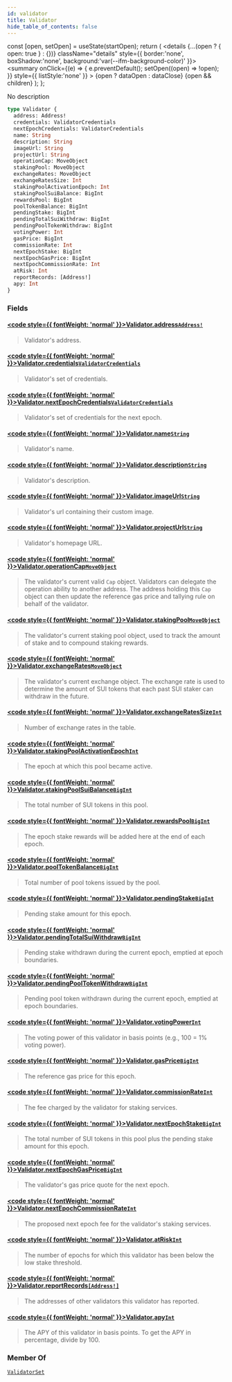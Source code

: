 ```yaml
---
id: validator
title: Validator
hide_table_of_contents: false
---
```









  const [open, setOpen] = useState(startOpen);
  return (
    <details {...(open ? { open: true } : {})} className="details" style={{ border:'none', boxShadow:'none', background:'var(--ifm-background-color)' }}>
      <summary
        onClick={(e) => {
          e.preventDefault();
          setOpen((open) => !open);
        }}
        style={{ listStyle:'none' }}
      >
      {open ? dataOpen : dataClose}
      </summary>
      {open && children}
    </details>
  );
};








No description


```graphql
type Validator {
  address: Address!
  credentials: ValidatorCredentials
  nextEpochCredentials: ValidatorCredentials
  name: String
  description: String
  imageUrl: String
  projectUrl: String
  operationCap: MoveObject
  stakingPool: MoveObject
  exchangeRates: MoveObject
  exchangeRatesSize: Int
  stakingPoolActivationEpoch: Int
  stakingPoolSuiBalance: BigInt
  rewardsPool: BigInt
  poolTokenBalance: BigInt
  pendingStake: BigInt
  pendingTotalSuiWithdraw: BigInt
  pendingPoolTokenWithdraw: BigInt
  votingPower: Int
  gasPrice: BigInt
  commissionRate: Int
  nextEpochStake: BigInt
  nextEpochGasPrice: BigInt
  nextEpochCommissionRate: Int
  atRisk: Int
  reportRecords: [Address!]
  apy: Int
}
```




### Fields

#### [<code style={{ fontWeight: 'normal' }}>Validator.<b>address</b></code>](#)<Bullet />[`Address!`](/references/sui-api/graphql/reference/objects/address) <Badge class="badge badge--secondary" text="non-null"/> <Badge class="badge badge--secondary" text="object"/> 
> 
> 
> Validator's address.
> 

#### [<code style={{ fontWeight: 'normal' }}>Validator.<b>credentials</b></code>](#)<Bullet />[`ValidatorCredentials`](/references/sui-api/graphql/reference/objects/validator-credentials) <Badge class="badge badge--secondary" text="object"/> 
> 
> 
> Validator's set of credentials.
> 

#### [<code style={{ fontWeight: 'normal' }}>Validator.<b>nextEpochCredentials</b></code>](#)<Bullet />[`ValidatorCredentials`](/references/sui-api/graphql/reference/objects/validator-credentials) <Badge class="badge badge--secondary" text="object"/> 
> 
> 
> Validator's set of credentials for the next epoch.
> 

#### [<code style={{ fontWeight: 'normal' }}>Validator.<b>name</b></code>](#)<Bullet />[`String`](/references/sui-api/graphql/reference/scalars/string) <Badge class="badge badge--secondary" text="scalar"/> 
> 
> 
> Validator's name.
> 

#### [<code style={{ fontWeight: 'normal' }}>Validator.<b>description</b></code>](#)<Bullet />[`String`](/references/sui-api/graphql/reference/scalars/string) <Badge class="badge badge--secondary" text="scalar"/> 
> 
> 
> Validator's description.
> 

#### [<code style={{ fontWeight: 'normal' }}>Validator.<b>imageUrl</b></code>](#)<Bullet />[`String`](/references/sui-api/graphql/reference/scalars/string) <Badge class="badge badge--secondary" text="scalar"/> 
> 
> 
> Validator's url containing their custom image.
> 

#### [<code style={{ fontWeight: 'normal' }}>Validator.<b>projectUrl</b></code>](#)<Bullet />[`String`](/references/sui-api/graphql/reference/scalars/string) <Badge class="badge badge--secondary" text="scalar"/> 
> 
> 
> Validator's homepage URL.
> 

#### [<code style={{ fontWeight: 'normal' }}>Validator.<b>operationCap</b></code>](#)<Bullet />[`MoveObject`](/references/sui-api/graphql/reference/objects/move-object) <Badge class="badge badge--secondary" text="object"/> 
> 
> 
> The validator's current valid `Cap` object. Validators can delegate
> the operation ability to another address. The address holding this `Cap` object
> can then update the reference gas price and tallying rule on behalf of the validator.
> 

#### [<code style={{ fontWeight: 'normal' }}>Validator.<b>stakingPool</b></code>](#)<Bullet />[`MoveObject`](/references/sui-api/graphql/reference/objects/move-object) <Badge class="badge badge--secondary" text="object"/> 
> 
> 
> The validator's current staking pool object, used to track the amount of stake
> and to compound staking rewards.
> 

#### [<code style={{ fontWeight: 'normal' }}>Validator.<b>exchangeRates</b></code>](#)<Bullet />[`MoveObject`](/references/sui-api/graphql/reference/objects/move-object) <Badge class="badge badge--secondary" text="object"/> 
> 
> 
> The validator's current exchange object. The exchange rate is used to determine
> the amount of SUI tokens that each past SUI staker can withdraw in the future.
> 

#### [<code style={{ fontWeight: 'normal' }}>Validator.<b>exchangeRatesSize</b></code>](#)<Bullet />[`Int`](/references/sui-api/graphql/reference/scalars/int) <Badge class="badge badge--secondary" text="scalar"/> 
> 
> 
> Number of exchange rates in the table.
> 

#### [<code style={{ fontWeight: 'normal' }}>Validator.<b>stakingPoolActivationEpoch</b></code>](#)<Bullet />[`Int`](/references/sui-api/graphql/reference/scalars/int) <Badge class="badge badge--secondary" text="scalar"/> 
> 
> 
> The epoch at which this pool became active.
> 

#### [<code style={{ fontWeight: 'normal' }}>Validator.<b>stakingPoolSuiBalance</b></code>](#)<Bullet />[`BigInt`](/references/sui-api/graphql/reference/scalars/big-int) <Badge class="badge badge--secondary" text="scalar"/> 
> 
> 
> The total number of SUI tokens in this pool.
> 

#### [<code style={{ fontWeight: 'normal' }}>Validator.<b>rewardsPool</b></code>](#)<Bullet />[`BigInt`](/references/sui-api/graphql/reference/scalars/big-int) <Badge class="badge badge--secondary" text="scalar"/> 
> 
> 
> The epoch stake rewards will be added here at the end of each epoch.
> 

#### [<code style={{ fontWeight: 'normal' }}>Validator.<b>poolTokenBalance</b></code>](#)<Bullet />[`BigInt`](/references/sui-api/graphql/reference/scalars/big-int) <Badge class="badge badge--secondary" text="scalar"/> 
> 
> 
> Total number of pool tokens issued by the pool.
> 

#### [<code style={{ fontWeight: 'normal' }}>Validator.<b>pendingStake</b></code>](#)<Bullet />[`BigInt`](/references/sui-api/graphql/reference/scalars/big-int) <Badge class="badge badge--secondary" text="scalar"/> 
> 
> 
> Pending stake amount for this epoch.
> 

#### [<code style={{ fontWeight: 'normal' }}>Validator.<b>pendingTotalSuiWithdraw</b></code>](#)<Bullet />[`BigInt`](/references/sui-api/graphql/reference/scalars/big-int) <Badge class="badge badge--secondary" text="scalar"/> 
> 
> 
> Pending stake withdrawn during the current epoch, emptied at epoch boundaries.
> 

#### [<code style={{ fontWeight: 'normal' }}>Validator.<b>pendingPoolTokenWithdraw</b></code>](#)<Bullet />[`BigInt`](/references/sui-api/graphql/reference/scalars/big-int) <Badge class="badge badge--secondary" text="scalar"/> 
> 
> 
> Pending pool token withdrawn during the current epoch, emptied at epoch boundaries.
> 

#### [<code style={{ fontWeight: 'normal' }}>Validator.<b>votingPower</b></code>](#)<Bullet />[`Int`](/references/sui-api/graphql/reference/scalars/int) <Badge class="badge badge--secondary" text="scalar"/> 
> 
> 
> The voting power of this validator in basis points (e.g., 100 = 1% voting power).
> 

#### [<code style={{ fontWeight: 'normal' }}>Validator.<b>gasPrice</b></code>](#)<Bullet />[`BigInt`](/references/sui-api/graphql/reference/scalars/big-int) <Badge class="badge badge--secondary" text="scalar"/> 
> 
> 
> The reference gas price for this epoch.
> 

#### [<code style={{ fontWeight: 'normal' }}>Validator.<b>commissionRate</b></code>](#)<Bullet />[`Int`](/references/sui-api/graphql/reference/scalars/int) <Badge class="badge badge--secondary" text="scalar"/> 
> 
> 
> The fee charged by the validator for staking services.
> 

#### [<code style={{ fontWeight: 'normal' }}>Validator.<b>nextEpochStake</b></code>](#)<Bullet />[`BigInt`](/references/sui-api/graphql/reference/scalars/big-int) <Badge class="badge badge--secondary" text="scalar"/> 
> 
> 
> The total number of SUI tokens in this pool plus
> the pending stake amount for this epoch.
> 

#### [<code style={{ fontWeight: 'normal' }}>Validator.<b>nextEpochGasPrice</b></code>](#)<Bullet />[`BigInt`](/references/sui-api/graphql/reference/scalars/big-int) <Badge class="badge badge--secondary" text="scalar"/> 
> 
> 
> The validator's gas price quote for the next epoch.
> 

#### [<code style={{ fontWeight: 'normal' }}>Validator.<b>nextEpochCommissionRate</b></code>](#)<Bullet />[`Int`](/references/sui-api/graphql/reference/scalars/int) <Badge class="badge badge--secondary" text="scalar"/> 
> 
> 
> The proposed next epoch fee for the validator's staking services.
> 

#### [<code style={{ fontWeight: 'normal' }}>Validator.<b>atRisk</b></code>](#)<Bullet />[`Int`](/references/sui-api/graphql/reference/scalars/int) <Badge class="badge badge--secondary" text="scalar"/> 
> 
> 
> The number of epochs for which this validator has been below the
> low stake threshold.
> 

#### [<code style={{ fontWeight: 'normal' }}>Validator.<b>reportRecords</b></code>](#)<Bullet />[`[Address!]`](/references/sui-api/graphql/reference/objects/address) <Badge class="badge badge--secondary" text="list"/> <Badge class="badge badge--secondary" text="object"/> 
> 
> 
> The addresses of other validators this validator has reported.
> 

#### [<code style={{ fontWeight: 'normal' }}>Validator.<b>apy</b></code>](#)<Bullet />[`Int`](/references/sui-api/graphql/reference/scalars/int) <Badge class="badge badge--secondary" text="scalar"/> 
> 
> 
> The APY of this validator in basis points.
> To get the APY in percentage, divide by 100.
> 



### Member Of

[`ValidatorSet`](/references/sui-api/graphql/reference/objects/validator-set)  <Badge class="badge badge--secondary" text="object"/>


